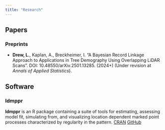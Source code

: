 ```yaml
---
title: "Research"
---
```


## Papers
### Preprints

* **Drew, L.**, Kaplan, A., Breckheimer, I. "A Bayesian Record Linkage Approach to Applications in Tree Demography Using Overlapping LiDAR Scans". DOI: 10.48550/arXiv.2501.13285. (2024+) (Under revision at *Annals of Applied Statistics*).

## Software
### **ldmppr**
**ldmppr** is an R package containing a suite of tools for estimating, assessing model fit, simulating from, and visualizing location dependent marked point processes characterized by regularity in the pattern.   [CRAN](https://cran.r-project.org/web/packages/ldmppr/index.html)
[GitHub](https://github.com/lanedrew/ldmppr)